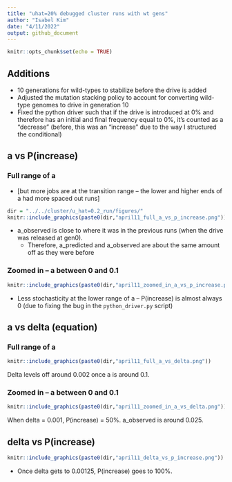 ```yaml
---
title: "uhat=20% debugged cluster runs with wt gens"
author: "Isabel Kim"
date: "4/11/2022"
output: github_document
---
```


```r
knitr::opts_chunk$set(echo = TRUE)
```

## Additions

* 10 generations for wild-types to stabilize before the drive is added
* Adjusted the mutation stacking policy to account for converting wild-type genomes to drive in generation 10
* Fixed the python driver such that if the drive is introduced at 0% and therefore has an initial and final frequency equal to 0%, it's counted as a "decrease" (before, this was an "increase" due to the way I structured the conditional)

## a vs P(increase)

### Full range of a

* [but more jobs are at the transition range -- the lower and higher ends of a had more spaced out runs]

```r
dir = "../../cluster/u_hat=0.2_run/figures/"
knitr::include_graphics(paste0(dir,"april11_full_a_vs_p_increase.png"))
```

* a_observed is close to where it was in the previous runs (when the drive was released at gen0).
  + Therefore, a_predicted and a_observed are about the same amount off as they were before

### Zoomed in -- a between 0 and 0.1

```r
knitr::include_graphics(paste0(dir,"april11_zoomed_in_a_vs_p_increase.png"))
```
* Less stochasticity at the lower range of a -- P(increase) is almost always 0 (due to fixing the bug in the `python_driver.py` script)

## a vs delta (equation)

### Full range of a
```r
knitr::include_graphics(paste0(dir,"april11_full_a_vs_delta.png"))
```

Delta levels off around 0.002 once a is around 0.1. 

### Zoomed in -- a between 0 and 0.1
```r
knitr::include_graphics(paste0(dir,"april11_zoomed_in_a_vs_delta.png"))
```
When delta = 0.001, P(increase) = 50%. a_observed is around 0.025.

## delta vs P(increase)

```r
knitr::include_graphics(paste0(dir,"april11_delta_vs_p_increase.png"))
```
* Once delta gets to 0.00125, P(increase) goes to 100%.